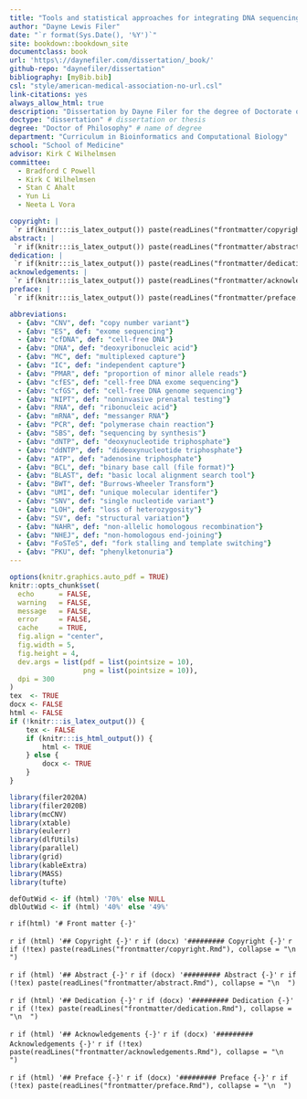 ```yaml
--- 
title: "Tools and statistical approaches for integrating DNA sequencing into clinical care"
author: "Dayne Lewis Filer"
date: "`r format(Sys.Date(), '%Y')`"
site: bookdown::bookdown_site
documentclass: book
url: 'https\://daynefiler.com/dissertation/_book/'
github-repo: "daynefiler/dissertation"
bibliography: [myBib.bib]
csl: "style/american-medical-association-no-url.csl"
link-citations: yes
always_allow_html: true
description: "Dissertation by Dayne Filer for the degree of Doctorate of Philosophy in the UNC School of Medicine Curriculum in Bioinformatics and Computational Biology."
doctype: "dissertation" # dissertation or thesis
degree: "Doctor of Philosophy" # name of degree
department: "Curriculum in Bioinformatics and Computational Biology"
school: "School of Medicine" 
advisor: Kirk C Wilhelmsen
committee:
  - Bradford C Powell
  - Kirk C Wilhelmsen
  - Stan C Ahalt
  - Yun Li
  - Neeta L Vora

copyright: |
 `r if(knitr:::is_latex_output()) paste(readLines("frontmatter/copyright.Rmd"), collapse = "\n  ")`
abstract: |
 `r if(knitr:::is_latex_output()) paste(readLines("frontmatter/abstract.Rmd"), collapse = "\n  ")`
dedication: |
 `r if(knitr:::is_latex_output()) paste(readLines("frontmatter/dedication.Rmd"), collapse = "\n  ")`
acknowledgements: | 
 `r if(knitr:::is_latex_output()) paste(readLines("frontmatter/acknowledgements.Rmd"), collapse = "\n  ")`
preface: |
 `r if(knitr:::is_latex_output()) paste(readLines("frontmatter/preface.Rmd"), collapse = "\n  ")`

abbreviations:
  - {abv: "CNV", def: "copy number variant"}
  - {abv: "ES", def: "exome sequencing"}
  - {abv: "cfDNA", def: "cell-free DNA"}
  - {abv: "DNA", def: "deoxyribonucleic acid"}
  - {abv: "MC", def: "multiplexed capture"}
  - {abv: "IC", def: "independent capture"}
  - {abv: "PMAR", def: "proportion of minor allele reads"}
  - {abv: "cfES", def: "cell-free DNA exome sequencing"}
  - {abv: "cfGS", def: "cell-free DNA genome sequencing"}
  - {abv: "NIPT", def: "noninvasive prenatal testing"}
  - {abv: "RNA", def: "ribonucleic acid"}
  - {abv: "mRNA", def: "messanger RNA"}
  - {abv: "PCR", def: "polymerase chain reaction"}
  - {abv: "SBS", def: "sequencing by synthesis"}
  - {abv: "dNTP", def: "deoxynucleotide triphosphate"}
  - {abv: "ddNTP", def: "dideoxynucleotide triphosphate"}
  - {abv: "ATP", def: "adenosine triphosphate"}
  - {abv: "BCL", def: "binary base call (file format)"}
  - {abv: "BLAST", def: "basic local alignment search tool"}
  - {abv: "BWT", def: "Burrows-Wheeler Transform"}
  - {abv: "UMI", def: "unique molecular identifer"}
  - {abv: "SNV", def: "single nucleotide variant"}
  - {abv: "LOH", def: "loss of heterozygosity"}
  - {abv: "SV", def: "structural variation"}
  - {abv: "NAHR", def: "non-allelic homologous recombination"}
  - {abv: "NHEJ", def: "non-homologous end-joining"}
  - {abv: "FoSTeS", def: "fork stalling and template switching"}
  - {abv: "PKU", def: "phenylketonuria"}
---
```


```r
options(knitr.graphics.auto_pdf = TRUE)
knitr::opts_chunk$set(
  echo      = FALSE,
  warning   = FALSE,
  message   = FALSE,
  error     = FALSE,
  cache     = TRUE,
  fig.align = "center",
  fig.width = 5,
  fig.height = 4,
  dev.args = list(pdf = list(pointsize = 10),
                  png = list(pointsize = 10)),
  dpi = 300
)
tex  <- TRUE
docx <- FALSE
html <- FALSE
if (!knitr:::is_latex_output()) {
    tex <- FALSE
    if (knitr:::is_html_output()) {
        html <- TRUE
    } else {
        docx <- TRUE
    }
}
```


```r
library(filer2020A)
library(filer2020B)
library(mcCNV)
library(xtable)
library(eulerr)
library(dlfUtils)
library(parallel)
library(grid)
library(kableExtra)
library(MASS)
library(tufte)
```

```r
defOutWid <- if (html) '70%' else NULL
dblOutWid <- if (html) '40%' else '49%'
```


`r if(html) '# Front matter {-}'`

`r if (html) '## Copyright {-}'`
`r if (docx) '######### Copyright {-}'`
`r if (!tex) paste(readLines("frontmatter/copyright.Rmd"), collapse = "\n  ")`


`r if (html) '## Abstract {-}'`
`r if (docx) '######### Abstract {-}'`
`r if (!tex) paste(readLines("frontmatter/abstract.Rmd"), collapse = "\n  ")`

`r if (html) '## Dedication {-}'`
`r if (docx) '######### Dedication {-}'`
`r if (!tex) paste(readLines("frontmatter/dedication.Rmd"), collapse = "\n  ")`

`r if (html) '## Acknowledgements {-}'`
`r if (docx) '######### Acknowledgements {-}'`
`r if (!tex) paste(readLines("frontmatter/acknowledgements.Rmd"), collapse = "\n  ")`

`r if (html) '## Preface {-}'`
`r if (docx) '######### Preface {-}'`
`r if (!tex) paste(readLines("frontmatter/preface.Rmd"), collapse = "\n  ")`


